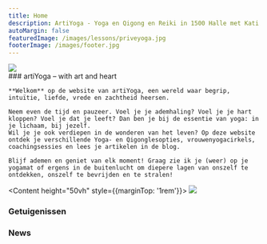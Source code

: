 ```yaml
---
title: Home
description: ArtiYoga - Yoga en Qigong en Reiki in 1500 Halle met Kati Baroni
autoMargin: false
featuredImage: /images/lessons/priveyoga.jpg
footerImage: /images/footer.jpg
---
```

<Section autoMargin={false}>
  <Content fullwidth height="50vh" >  
    <Image src="/images/lessons/priveyoga.jpg" noContainer />
  </Content>
</Section>

<Section autoMargin={false}>
  <Content autoMargin>
    ### artiYoga – with art and heart
    
    **Welkom** op de website van artiYoga, een wereld waar begrip, intuïtie, liefde, vrede en zachtheid heersen. 

    Neem even de tijd en pauzeer. Voel je je ademhaling? Voel je je hart kloppen? Voel je dat je leeft? Dan ben je bij de essentie van yoga: in je lichaam, bij jezelf.  
    Wil je je ook verdiepen in de wonderen van het leven? Op deze website ontdek je verschillende Yoga- en Qigonglesopties, vrouwenyogacirkels, coachingsessies en lees je artikelen in de blog. 
    
    Blijf ademen en geniet van elk moment! Graag zie ik je (weer) op je yogamat of ergens in de buitenlucht om diepere lagen van onszelf te ontdekken, onszelf te bevrijden en te stralen!

  </Content>

  <Content height="50vh" style={{marginTop: '1rem'}}>
    <Image src="/images/yogastyles/hathayoga2.jpg" noContainer />
  </Content>
 
</Section>



<Section>  
  

  <Content fullwidth>
     <h3>Getuigenissen</h3>       
     <Carousel ContentWithBackgroundImageName="" folderNameWithMdxFiles="business-and-private-testimonial"/>   
  </Content>


  <Content >
    <h3>News</h3>
    <ContextIndex daysToConsiderNewsOutdated={7} />

  </Content>
</Section>